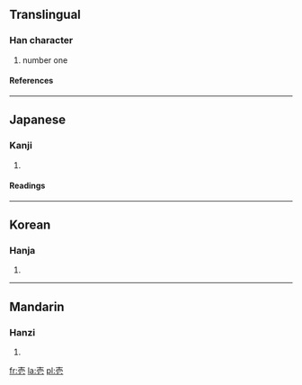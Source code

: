 {{see|搋}}

==Translingual==
===Han character===
{{Han char|rn=33|rad=士|as=04|sn=7|four=|canj=土月心 (GBP)}}
# number one
====References====
{{Han ref|kx=0243.041|dkj=05647|dj=0483.080|hdz=10428.021|uh=58F1|ud=22769}}
----
==Japanese==
===Kanji===
{{ja-kanji|grade=c|rs=士04}}
# {{defn|Japanese}} 
====Readings====
{{ja-readings|on=[[いち]] (ichi), [[いつ]] (itsu)|kun=[[ひとつ]] (hitotsu)}}
----
==Korean==
===Hanja===
{{ko-hanja|hangeul=일|rv=il|mr=il}}
# {{defn|Korean}}
----
==Mandarin==
===Hanzi===
{{cmn-hanzi|pin=[[yī]] (yi1)|wg=i<sup>1</sup>}}
# {{defn|Mandarin}}

[[fr:壱]]
[[la:壱]]
[[pl:壱]]